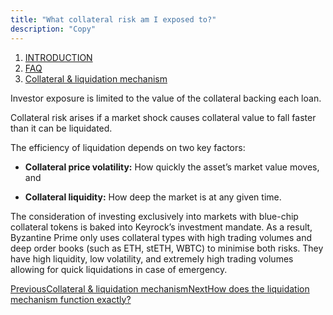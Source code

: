```yaml
---
title: "What collateral risk am I exposed to?"
description: "Copy"
---
```


1. [INTRODUCTION](/documentation/introduction)
2. [FAQ](/documentation/introduction/faq)
3. [Collateral & liquidation mechanism](/documentation/introduction/faq/collateral-and-liquidation-mechanism)

Investor exposure is limited to the value of the collateral backing each loan.

Collateral risk arises if a market shock causes collateral value to fall faster than it can be liquidated.

The efficiency of liquidation depends on two key factors:

* **Collateral price volatility:** How quickly the asset’s market value moves, and

* **Collateral liquidity:** How deep the market is at any given time.

The consideration of investing exclusively into markets with blue-chip collateral tokens is baked into Keyrock’s investment mandate. As a result, Byzantine Prime only uses collateral types with high trading volumes and deep order books (such as ETH, stETH, WBTC) to minimise both risks. They have high liquidity, low volatility, and extremely high trading volumes allowing for quick liquidations in case of emergency.

[PreviousCollateral & liquidation mechanism](/documentation/introduction/faq/collateral-and-liquidation-mechanism)[NextHow does the liquidation mechanism function exactly?](/documentation/introduction/faq/collateral-and-liquidation-mechanism/how-does-the-liquidation-mechanism-function-exactly)
